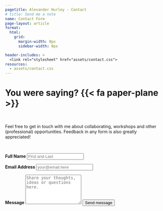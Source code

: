```yaml
---
pagetitle: Alexander Hurley - Contact
# title: Send me a note
name: Contact Form
page-layout: article
format: 
  html: 
    grid:
      margin-width: 0px
      sidebar-width: 0px

header-includes: >
  <link rel="stylesheet" href="assets/contact.css">
resources:
  - assets/contact.css
---
```



# You were saying? {{< fa paper-plane >}}

<br>

Feel free to get in touch with me about collaborating, workshops and other (professional) opportunities. 
Feedback in any form is also greatly appreciated!


<br>

<form action="https://formspree.io/f/xovqzyav" method="POST" accept-charset="utf-8">


<label for="full-name">**Full Name**</label>
<input type="text" name="name" id="full-name" class="form-control" placeholder="First and Last" required>

<label for="email-address">**Email Address**</label>
<input type="email" name="_replyto" id="email-address" class="form-control" placeholder="your@email.here" required>

<label for="message">**Message**</label>
  <textarea rows="6" name="message" id="message" class="form-control" placeholder="Share your thoughts, ideas or questions here." required></textarea>

<button type="submit" class="btn btn-primary mt-4">Send message</button>
</form>
